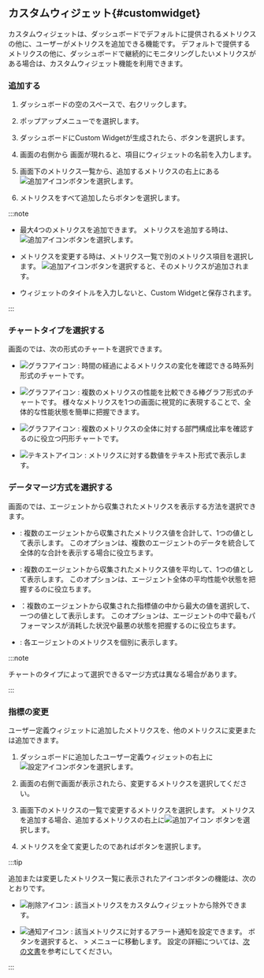 ## カスタムウィジェット{#customwidget}

カスタムウィジェットは、ダッシュボードでデフォルトに提供されるメトリクスの他に、ユーザーがメトリクスを追加できる機能です。 デフォルトで提供するメトリクスの他に、ダッシュボードで継続的にモニタリングしたいメトリクスがある場合は、カスタムウィジェット機能を利用できます。

### 追加する

1. ダッシュボードの空のスペースで、右クリックします。

2. ポップアップメニューで<Cmdname sid="BTN08346" className="uitext" />を選択します。

3. ダッシュボードに<UI>Custom Widget</UI>が生成されたら、<Cmdname sid="CNT08130" className="uitext" />ボタンを選択します。

   <ImgLang img="db-add-custom-widget.png" desc="Custom widget" />

4. 画面の右側から <Cmdname sid="BTN08346" className="uitext" />画面が現れると、<Cmdname sid="title" className="uitext" />項目にウィジェットの名前を入力します。

   <ImgLang img="db-add-custom-widget-setting.png" desc="Custom widget" />

5. 画面下のメトリクス一覧から、追加するメトリクスの右上にある![追加アイコン](/img/ico-add.svg)ボタンを選択します。

6. メトリクスをすべて追加したら<Cmdname sid="save" className="uitext" />ボタンを選択します。

:::note

- 最大4つのメトリクスを追加できます。 メトリクスを追加する時は、![追加アイコン](/img/ico-add.svg)ボタンを選択します。

- メトリクスを変更する時は、メトリクス一覧で別のメトリクス項目を選択します。 ![追加アイコン](/img/ico-add.svg)ボタンを選択すると、そのメトリクスが追加されます。

- ウィジェットのタイトルを入力しないと、Custom Widgetと保存されます。

:::

### チャートタイプを選択する

<Cmdname sid="BTN08346" className="uitext" />画面の<Cmdname sid="TTL08259" className="uitext" />では、次の形式のチャートを選択できます。

- ![グラフアイコン](/img/ico-normal-graph.svg) <Cmdname sid="series" className="uitext" />: 時間の経過によるメトリクスの変化を確認できる時系列形式のチャートです。

- ![グラフアイコン](/img/ic-equalizer-chart.svg) <Cmdname sid="equalizer" className="uitext" />: 複数のメトリクスの性能を比較できる棒グラフ形式のチャートです。 様々なメトリクスを1つの画面に視覚的に表現することで、全体的な性能状態を簡単に把握できます。

- ![グラフアイコン](/img/ic-pie-chart.svg) <Cmdname sid="pie" className="uitext" />: 複数のメトリクスの全体に対する部門構成比率を確認するのに役立つ円形チャートです。

- ![テキストアイコン](/img/ic-text-widget.svg) <Cmdname sid="text" className="uitext" />: メトリクスに対する数値をテキスト形式で表示します。

<Xclude pages="instance-monitoring">

### データマージ方式を選択する

<Cmdname sid="BTN08346" className="uitext" />画面の<Cmdname sid="TTL08348" className="uitext" />では、エージェントから収集されたメトリクスを表示する方法を選択できます。

- <Cmdname sid="merge_sum" className="uitext" />: 複数のエージェントから収集されたメトリクス値を合計して、1つの値として表示します。 このオプションは、複数のエージェントのデータを統合して全体的な合計を表示する場合に役立ちます。

- <Cmdname sid="merge_avg" className="uitext" />: 複数のエージェントから収集されたメトリクス値を平均して、1つの値として表示します。 このオプションは、エージェント全体の平均性能や状態を把握するのに役立ちます。

- <Cmdname sid="merge_max" className="uitext" />：複数のエージェントから収集された指標値の中から最大の値を選択して、一つの値として表示します。 このオプションは、エージェントの中で最もパフォーマンスが消耗した状況や最悪の状態を把握するのに役立ちます。

- <Cmdname sid="BTN08359" className="uitext" /> : 各エージェントのメトリクスを個別に表示します。

:::note

チャートのタイプによって選択できるマージ方式は異なる場合があります。

:::

</Xclude>

### 指標の変更

ユーザー定義ウィジェットに追加したメトリクスを、他のメトリクスに変更または追加できます。

1. ダッシュボードに追加したユーザー定義ウィジェットの右上に![設定アイコン](/img/ico-setting.svg)ボタンを選択します。

2. 画面の右側で<Cmdname sid="BTN08346" className="uitext" />画面が表示されたら、変更するメトリクスを選択してください。

   <ImgLang img="db-add-custom-widget-setting-change.png" desc="Custom widget" />

3. 画面下のメトリクスの一覧で変更するメトリクスを選択します。 メトリクスを追加する場合、追加するメトリクスの右上に![追加アイコン](/img/ico-add.svg) ボタンを選択します。 

4. メトリクスを全て変更したのであれば<Cmdname sid="save" className="uitext" />ボタンを選択します。

:::tip

追加または変更したメトリクス一覧に表示されたアイコンボタンの機能は、次のとおりです。

- ![削除アイコン](/img/ico-trash.svg) : 該当メトリクスをカスタムウィジェットから除外できます。

- ![通知アイコン](/img/ic-alert.svg) : 該当メトリクスに対するアラート通知を設定できます。 ボタンを選択すると、<Cmdname sid="side_event" className="uitext" /> &gt; <Cmdname sid="side_eventSetting" className="uitext" />メニューに移動します。 <Cmdname sid="metrics_event" className="uitext" />設定の詳細については、[次の文書](metric-warning-notice)を参考にしてください。

:::
